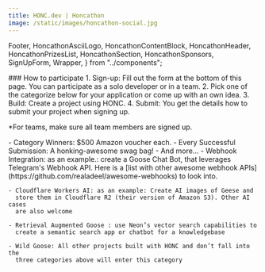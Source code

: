 ```yaml
---
title: HONC.dev | Honcathon
image: /static/images/honcathon-social.jpg
---
```


  Footer,
  HoncathonAsciiLogo,
  HoncathonContentBlock,
  HoncathonHeader,
  HoncathonPrizesList,
  HoncathonSection,
  HoncathonSponsors,
  SignUpForm,
  Wrapper,
} from "../components";

<HoncathonAsciiLogo />

<HoncathonHeader title="Let's get goosy!" />

<HoncerAscii />

<HoncathonHeader
  emoji="📅"
  preheader="Sign up today and get started with your HONC project. The deadline to submit your project is December 15th. We'll send you more information how to submit after registering."
  title="December 15th, 2024"
  subtitle="The Honcathon is a wild, fun online challenge where solo developers or teams come together to build and ship apps using (but not limited to) the HONC stack: Hono, Drizzle, Neon, Cloudflare, and Fiberplane. It’s the perfect place to let your creativity soar and ruffle a few feathers!"
/>

<HoncathonSection>
  <HoncathonHeader emoji="📍" title="virtual" />
  <HoncathonContentBlock>
  ### How to participate
  1. Sign-up: Fill out the form at the bottom of this page. You can participate
     as a solo developer or in a team.
  2. Pick one of the categorize below for your application or come up with an
     own idea.
  3. Build: Create a project using HONC.
  4. Submit: You get the details how to submit your project when signing up.

  \*For teams, make sure all team members are signed up.

  </HoncathonContentBlock>
</HoncathonSection>

<HoncathonSection>
  <HoncathonHeader emoji="🏆" title="Prizes" />

  <HoncathonPrizesList>
  - Category Winners: $500 Amazon voucher each.
  - Every Successful Submission: A honking-awesome swag bag!
  - And more...
  </HoncathonPrizesList>
</HoncathonSection>

<HoncathonSection>
  <HoncathonHeader
    emoji="🗂️"
    title="Categories"
    subtitle="Pick your favorite goose-approved category (or come up with an own idea, just make sure it uses HONC):"
  />

  <HoncathonContentBlock>
    - Webhook Integration: as an example.: create a Goose Chat Bot, that
      leverages Telegram's Webhook API. Here is a [list with other awesome
      webhook APIs](https://github.com/realadeel/awesome-webhooks) to look into.

    - Cloudflare Workers AI: as an example: Create AI images of Geese and
      store them in Cloudflare R2 (their version of Amazon S3). Other AI cases
      are also welcome

    - Retrieval Augmented Goose : use Neon’s vector search capabilities to
      create a semantic search app or chatbot for a knowledgebase

    - Wild Goose: All other projects built with HONC and don’t fall into the
      three categories above will enter this category

  </HoncathonContentBlock>
</HoncathonSection>

<HoncathonSection>
  <HoncathonHeader emoji="🏢" title="Sponsors" />
  <HoncathonSponsors />
</HoncathonSection>

<HoncathonSection>
  <HoncathonHeader emoji="📋" title="Sign up" />
  <SignUpForm />
</HoncathonSection>

<HoncathonHeader
  title="Get your goose on!"
  subtitle="We're so excited to see what you'll build with HONC! Let's build, have fun, and make the geese proud!"
/>

<Footer />
